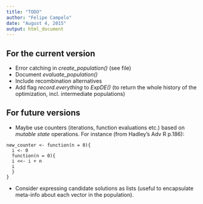```yaml
---
title: "TODO"
author: "Felipe Campelo"
date: "August 4, 2015"
output: html_document
---
```


## For the current version
- Error catching in *create_population()* (see file)
- Document *evaluate_population()*
- Include recombination alternatives
- Add flag _record.everything_ to _ExpDE()_ (to return the whole history of the 
optimization, incl. intermediate populations)


## For future versions
- Maybe use counters (iterations, function evaluations etc.) based on _mutable state_ 
operations. For instance (from Hadley's Adv R p.186):

```
new_counter <- function(n = 0){
  i <- 0
  function(n = 0){
  i <<- i + n
  i
  }
}
```

- Consider expressing candidate solutions as lists (useful to encapsulate 
meta-info about each vector in the population).
